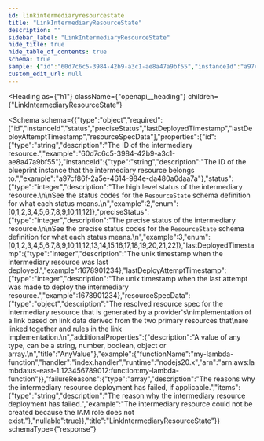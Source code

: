 ```yaml
---
id: linkintermediaryresourcestate
title: "LinkIntermediaryResourceState"
description: ""
sidebar_label: "LinkIntermediaryResourceState"
hide_title: true
hide_table_of_contents: true
schema: true
sample: {"id":"60d7c6c5-3984-42b9-a3c1-ae8a47a9bf55","instanceId":"a97cf86f-2a5e-4614-984e-da480a0daa7a","status":2,"preciseStatus":3,"lastDeployedTimestamp":1678901234,"lastDeployAttemptTimestamp":1678901234,"resourceSpecData":{"functionName":"my-lambda-function","handler":"index.handler","runtime":"nodejs20.x","arn":"arn:aws:lambda:us-east-1:123456789012:function:my-lambda-function"},"failureReasons":["The intermediary resource could not be created because the IAM role does not exist."]}
custom_edit_url: null
---
```



<Heading
  as={"h1"}
  className={"openapi__heading"}
  children={"LinkIntermediaryResourceState"}
>
</Heading>





<Schema
  schema={{"type":"object","required":["id","instanceId","status","preciseStatus","lastDeployedTimestamp","lastDeployAttemptTimestamp","resourceSpecData"],"properties":{"id":{"type":"string","description":"The ID of the intermediary resource.","example":"60d7c6c5-3984-42b9-a3c1-ae8a47a9bf55"},"instanceId":{"type":"string","description":"The ID of the blueprint instance that the intermediary resource belongs to.","example":"a97cf86f-2a5e-4614-984e-da480a0daa7a"},"status":{"type":"integer","description":"The high level status of the intermediary resource.\n\nSee the status codes for the `ResourceState` schema definition for what each status means.\n","example":2,"enum":[0,1,2,3,4,5,6,7,8,9,10,11,12]},"preciseStatus":{"type":"integer","description":"The precise status of the intermediary resource.\n\nSee the precise status codes for the `ResourceState` schema definition for what each status means.\n","example":3,"enum":[0,1,2,3,4,5,6,7,8,9,10,11,12,13,14,15,16,17,18,19,20,21,22]},"lastDeployedTimestamp":{"type":"integer","description":"The unix timestamp when the intermediary resource was last deployed.","example":1678901234},"lastDeployAttemptTimestamp":{"type":"integer","description":"The unix timestamp when the last attempt was made to deploy the intermediary resource.","example":1678901234},"resourceSpecData":{"type":"object","description":"The resolved resource spec for the intermediary resource that is generated by a provider's\nimplementation of a link based on link data derived from the two primary resources that\nare linked together and rules in the link implementation.\n","additionalProperties":{"description":"A value of any type, can be a string, number, boolean, object or array.\n","title":"AnyValue"},"example":{"functionName":"my-lambda-function","handler":"index.handler","runtime":"nodejs20.x","arn":"arn:aws:lambda:us-east-1:123456789012:function:my-lambda-function"}},"failureReasons":{"type":"array","description":"The reasons why the intermediary resource deployment has failed, if applicable.","items":{"type":"string","description":"The reason why the intermediary resource deployment has failed.","example":"The intermediary resource could not be created because the IAM role does not exist."},"nullable":true}},"title":"LinkIntermediaryResourceState"}}
  schemaType={"response"}
>
  
</Schema>
            